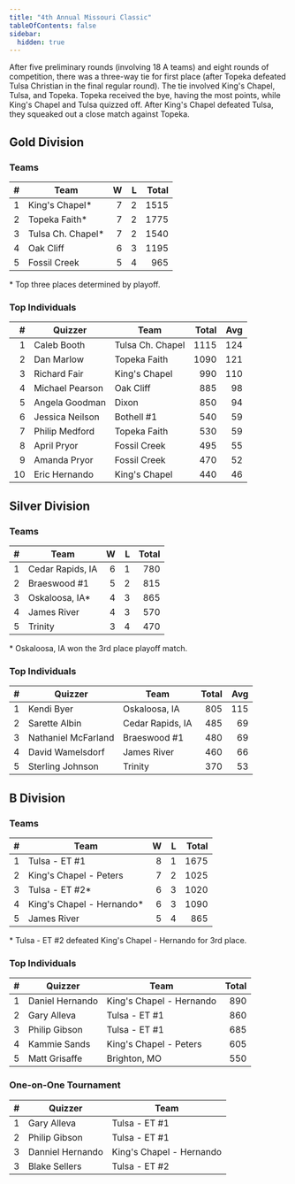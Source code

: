 ```yaml
---
title: "4th Annual Missouri Classic"
tableOfContents: false
sidebar:
  hidden: true
---
```


After five preliminary rounds (involving 18 A teams) and eight rounds of competition, there was a three-way tie for first place (after Topeka defeated Tulsa Christian in the final
regular round). The tie involved King's Chapel, Tulsa, and Topeka. Topeka received the bye, having the most points, while King's Chapel and Tulsa quizzed off. After King's Chapel
defeated Tulsa, they squeaked out a close match against Topeka.

## Gold Division

### Teams

|    # | Team              |    W |    L | Total |
| ---: | ----------------- | ---: | ---: | ----: |
|    1 | King's Chapel*    |    7 |    2 |  1515 |
|    2 | Topeka Faith*     |    7 |    2 |  1775 |
|    3 | Tulsa Ch. Chapel* |    7 |    2 |  1540 |
|    4 | Oak Cliff         |    6 |    3 |  1195 |
|    5 | Fossil Creek      |    5 |    4 |   965 |

\* Top three places determined by playoff.

### Top Individuals

|    # | Quizzer         | Team             | Total |  Avg |
| ---: | --------------- | ---------------- | ----: | ---: |
|    1 | Caleb Booth     | Tulsa Ch. Chapel |  1115 |  124 |
|    2 | Dan Marlow      | Topeka Faith     |  1090 |  121 |
|    3 | Richard Fair    | King's Chapel    |   990 |  110 |
|    4 | Michael Pearson | Oak Cliff        |   885 |   98 |
|    5 | Angela Goodman  | Dixon            |   850 |   94 |
|    6 | Jessica Neilson | Bothell #1       |   540 |   59 |
|    7 | Philip Medford  | Topeka Faith     |   530 |   59 |
|    8 | April Pryor     | Fossil Creek     |   495 |   55 |
|    9 | Amanda Pryor    | Fossil Creek     |   470 |   52 |
|   10 | Eric Hernando   | King's Chapel    |   440 |   46 |

## Silver Division

### Teams

|    # | Team             |    W |    L | Total |
| ---: | ---------------- | ---: | ---: | ----: |
|    1 | Cedar Rapids, IA |    6 |    1 |   780 |
|    2 | Braeswood #1     |    5 |    2 |   815 |
|    3 | Oskaloosa, IA*   |    4 |    3 |   865 |
|    4 | James River      |    4 |    3 |   570 |
|    5 | Trinity          |    3 |    4 |   470 |

\* Oskaloosa, IA won the 3rd place playoff match.

### Top Individuals

|    # | Quizzer             | Team             | Total |  Avg |
| ---: | ------------------- | ---------------- | ----: | ---: |
|    1 | Kendi Byer          | Oskaloosa, IA    |   805 |  115 |
|    2 | Sarette Albin       | Cedar Rapids, IA |   485 |   69 |
|    3 | Nathaniel McFarland | Braeswood #1     |   480 |   69 |
|    4 | David Wamelsdorf    | James River      |   460 |   66 |
|    5 | Sterling Johnson    | Trinity          |   370 |   53 |

## B Division

### Teams

|    # | Team                      |    W |    L | Total |
| ---: | ------------------------- | ---: | ---: | ----: |
|    1 | Tulsa - ET #1             |    8 |    1 |  1675 |
|    2 | King's Chapel - Peters    |    7 |    2 |  1025 |
|    3 | Tulsa - ET #2*            |    6 |    3 |  1020 |
|    4 | King's Chapel - Hernando* |    6 |    3 |  1090 |
|    5 | James River               |    5 |    4 |   865 |

\* Tulsa - ET #2 defeated King's Chapel - Hernando for 3rd place.

### Top Individuals

|    # | Quizzer         | Team                     | Total |
| ---: | --------------- | ------------------------ | ----: |
|    1 | Daniel Hernando | King's Chapel - Hernando |   890 |
|    2 | Gary Alleva     | Tulsa - ET #1            |   860 |
|    3 | Philip Gibson   | Tulsa - ET #1            |   685 |
|    4 | Kammie Sands    | King's Chapel - Peters   |   605 |
|    5 | Matt Grisaffe   | Brighton, MO             |   550 |

### One-on-One Tournament

|    # | Quizzer          | Team                     |
| ---: | ---------------- | ------------------------ |
|    1 | Gary Alleva      | Tulsa - ET #1            |
|    2 | Philip Gibson    | Tulsa - ET #1            |
|    3 | Danniel Hernando | King's Chapel - Hernando |
|    3 | Blake Sellers    | Tulsa - ET #2            |

